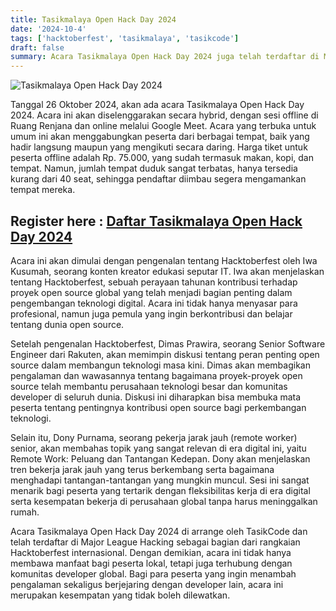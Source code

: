 ```yaml
---
title: Tasikmalaya Open Hack Day 2024
date: '2024-10-4'
tags: ['hacktoberfest', 'tasikmalaya', 'tasikcode']
draft: false
summary: Acara Tasikmalaya Open Hack Day 2024 juga telah terdaftar di Major League Hacking sebagai bagian dari rangkaian Hacktoberfest internasional
---
```


![Tasikmalaya Open Hack Day 2024](https://tasikcode.com/static/images/tasikmalaya-open-hack-day-2024.jpg)

Tanggal 26 Oktober 2024, akan ada acara Tasikmalaya Open Hack Day 2024. Acara ini akan diselenggarakan secara hybrid, dengan sesi offline di Ruang Renjana dan online melalui Google Meet. Acara yang terbuka untuk umum ini akan menggabungkan peserta dari berbagai tempat, baik yang hadir langsung maupun yang mengikuti secara daring. Harga tiket untuk peserta offline adalah Rp. 75.000, yang sudah termasuk makan, kopi, dan tempat. Namun, jumlah tempat duduk sangat terbatas, hanya tersedia kurang dari 40 seat, sehingga pendaftar diimbau segera mengamankan tempat mereka.

## Register here : [Daftar Tasikmalaya Open Hack Day 2024](https://forms.gle/1UPL8iRSTa26TLra7)

Acara ini akan dimulai dengan pengenalan tentang Hacktoberfest oleh Iwa Kusumah, seorang konten kreator edukasi seputar IT. Iwa akan menjelaskan tentang Hacktoberfest, sebuah perayaan tahunan kontribusi terhadap proyek open source global yang telah menjadi bagian penting dalam pengembangan teknologi digital. Acara ini tidak hanya menyasar para profesional, namun juga pemula yang ingin berkontribusi dan belajar tentang dunia open source.

Setelah pengenalan Hacktoberfest, Dimas Prawira, seorang Senior Software Engineer dari Rakuten, akan memimpin diskusi tentang peran penting open source dalam membangun teknologi masa kini. Dimas akan membagikan pengalaman dan wawasannya tentang bagaimana proyek-proyek open source telah membantu perusahaan teknologi besar dan komunitas developer di seluruh dunia. Diskusi ini diharapkan bisa membuka mata peserta tentang pentingnya kontribusi open source bagi perkembangan teknologi.

Selain itu, Dony Purnama, seorang pekerja jarak jauh (remote worker) senior, akan membahas topik yang sangat relevan di era digital ini, yaitu Remote Work: Peluang dan Tantangan Kedepan. Dony akan menjelaskan tren bekerja jarak jauh yang terus berkembang serta bagaimana menghadapi tantangan-tantangan yang mungkin muncul. Sesi ini sangat menarik bagi peserta yang tertarik dengan fleksibilitas kerja di era digital serta kesempatan bekerja di perusahaan global tanpa harus meninggalkan rumah.

Acara Tasikmalaya Open Hack Day 2024 di arrange oleh TasikCode dan telah terdaftar di Major League Hacking sebagai bagian dari rangkaian Hacktoberfest internasional. Dengan demikian, acara ini tidak hanya membawa manfaat bagi peserta lokal, tetapi juga terhubung dengan komunitas developer global. Bagi para peserta yang ingin menambah pengalaman sekaligus berjejaring dengan developer lain, acara ini merupakan kesempatan yang tidak boleh dilewatkan.
